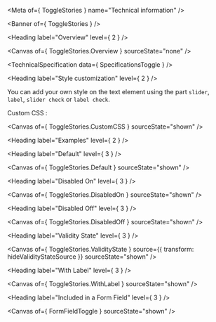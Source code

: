 
<Meta of={ ToggleStories } name="Technical information" />

<Banner of={ ToggleStories } />

<Heading label="Overview" level={ 2 } />

<Canvas of={ ToggleStories.Overview } sourceState="none" />

<TechnicalSpecification data={ SpecificationsToggle } />

<Heading label="Style customization" level={ 2 } />

You can add your own style on the text element using the part `slider`, `label`, `slider check` or `label check`.

Custom CSS :

<Canvas of={ ToggleStories.CustomCSS } sourceState="shown" />

<Heading label="Examples" level={ 2 } />

<Heading label="Default" level={ 3 } />

<Canvas of={ ToggleStories.Default } sourceState="shown" />

<Heading label="Disabled On" level={ 3 } />

<Canvas of={ ToggleStories.DisabledOn } sourceState="shown" />

<Heading label="Disabled Off" level={ 3 } />

<Canvas of={ ToggleStories.DisabledOff } sourceState="shown" />

<Heading label="Validity State" level={ 3 } />

<Canvas of={ ToggleStories.ValidityState } source={{ transform: hideValidityStateSource }} sourceState="shown" />

<Heading label="With Label" level={ 3 } />

<Canvas of={ ToggleStories.WithLabel } sourceState="shown" />

<Heading label="Included in a Form Field" level={ 3 } />

<Canvas of={ FormFieldToggle } sourceState="shown" />
